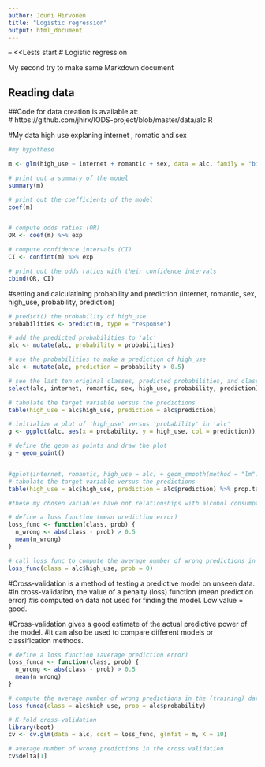```yaml
---
author: Jouni Hirvonen
title: "Logistic regression"
output: html_document
---
```

--
<<Lests start
# Logistic regression

My second try to make same Markdown document

## Reading data

##Code for data creation is available at:   
#  https://github.com/jhirx/IODS-project/blob/master/data/alc.R


#My data high use explaning internet , romatic and sex

```r
#my hypothese

m <- glm(high_use ~ internet + romantic + sex, data = alc, family = "binomial")

# print out a summary of the model
summary(m)

# print out the coefficients of the model
coef(m)


# compute odds ratios (OR)
OR <- coef(m) %>% exp

# compute confidence intervals (CI)
CI <- confint(m) %>% exp

# print out the odds ratios with their confidence intervals
cbind(OR, CI)

```
#setting and calculatining probability and prediction (internet, romantic, sex, high_use, probability, prediction)
```r

# predict() the probability of high_use
probabilities <- predict(m, type = "response")

# add the predicted probabilities to 'alc'
alc <- mutate(alc, probability = probabilities)

# use the probabilities to make a prediction of high_use
alc <- mutate(alc, prediction = probability > 0.5)

# see the last ten original classes, predicted probabilities, and class predictions
select(alc, internet, romantic, sex, high_use, probability, prediction) %>% tail(10)

# tabulate the target variable versus the predictions
table(high_use = alc$high_use, prediction = alc$prediction)

# initialize a plot of 'high_use' versus 'probability' in 'alc'
g <- ggplot(alc, aes(x = probability, y = high_use, col = prediction))

# define the geom as points and draw the plot
g + geom_point()


#qplot(internet, romantic, high_use = alc) + geom_smooth(method = "lm")
# tabulate the target variable versus the predictions
table(high_use = alc$high_use, prediction = alc$prediction) %>% prop.table %>% addmargins

#these my chosen variables have not relationships with alcohol consumption

# define a loss function (mean prediction error)
loss_func <- function(class, prob) {
  n_wrong <- abs(class - prob) > 0.5
  mean(n_wrong)
}

# call loss_func to compute the average number of wrong predictions in the (training) data
loss_func(class = alc$high_use, prob = 0)

```

#Cross-validation is a method of testing a predictive model on unseen data. 
#In cross-validation, the value of a penalty (loss) function (mean prediction error)
#is computed on data not used for finding the model. Low value = good.

#Cross-validation gives a good estimate of the actual predictive power of the model. 
#It can also be used to compare different models or classification methods.


```r

# define a loss function (average prediction error)
loss_funca <- function(class, prob) {
  n_wrong <- abs(class - prob) > 0.5
  mean(n_wrong)
}

# compute the average number of wrong predictions in the (training) data
loss_funca(class = alc$high_use, prob = alc$probability)

# K-fold cross-validation
library(boot)
cv <- cv.glm(data = alc, cost = loss_func, glmfit = m, K = 10)

# average number of wrong predictions in the cross validation
cv$delta[1]
```

